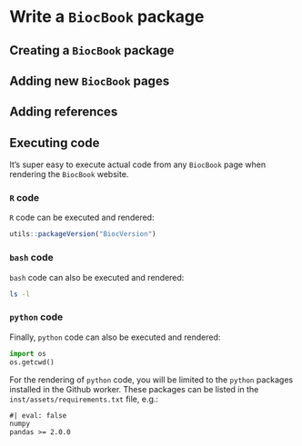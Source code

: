 # Write a `BiocBook` package

## Creating a `BiocBook` package

## Adding new `BiocBook` pages

## Adding references

## Executing code

It's super easy to execute actual code from any `BiocBook` page when rendering the `BiocBook` website. 

### `R` code

`R` code can be executed and rendered: 

```r
utils::packageVersion("BiocVersion")
```

### `bash` code

`bash` code can also be executed and rendered: 

```sh
ls -l 
```

### `python` code

Finally, `python` code can also be executed and rendered: 

```python
import os
os.getcwd()
```

For the rendering of `python` code, you will be limited to 
the `python` packages installed in the Github worker. These packages can be 
listed in the `inst/assets/requirements.txt` file, e.g.: 

```txt
#| eval: false
numpy
pandas >= 2.0.0
```



